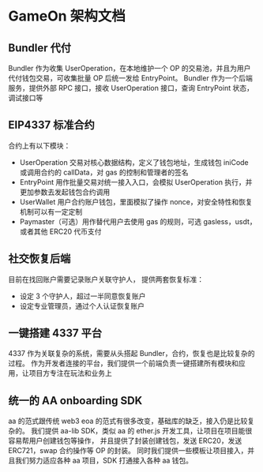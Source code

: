 # GameOn 架构文档

## Bundler 代付

Bundler 作为收集 UserOperation，在本地维护一个 OP 的交易池，并且为用户代付钱包交易，可收集批量 OP 后统一发给 EntryPoint。
Bundler 作为一个后端服务，提供外部 RPC 接口，接收 UserOperation 接口，查询 EntryPoint 状态，调试接口等

## EIP4337 标准合约

合约上有以下模块：
- UserOperation 交易对核心数据结构，定义了钱包地址，生成钱包 iniCode 或调用合约的 callData，对 gas 的控制和管理者的签名
- EntryPoint 用作批量交易对统一接入入口，会模拟 UserOperation 执行，并更加参数去发起钱包合约调用
- UserWallet 用户合约账户钱包，里面模拟了操作 nonce，对安全特性和恢复机制可以有一定定制
- Paymaster（可选）用作替代用户去使用 gas 的规则，可选 gasless，usdt，或者其他 ERC20 代币支付

## 社交恢复后端

目前在找回账户需要记录账户关联守护人，
提供两套恢复标准：
- 设定 3 个守护人，超过一半同意恢复账户
- 设定专业管理员，通过个人认证恢复账户

## 一键搭建 4337 平台

4337 作为关联复杂的系统，需要从头搭起 Bundler，合约，恢复也是比较复杂的过程。
作为开发者连接的平台，我们提供一个前端负责一键搭建所有模块和应用，让项目方专注在玩法和业务上

## 统一的 AA onboarding SDK

aa 的范式跟传统 web3 eoa 的范式有很多改变，基础库的缺乏，接入仍是比较复杂的。
我们提供 aa-lib SDK，类似 aa 的 ether.js 开发工具，让项目在项目能很容易帮用户创建钱包等操作，
并且提供了封装创建钱包，发送 ERC20，发送 ERC721，swap 合约操作等 OP 的封装。
同时我们提供一些模板让项目接入，并且我们努力适应各种 aa 项目，SDK 打通接入各种 aa 钱包。
